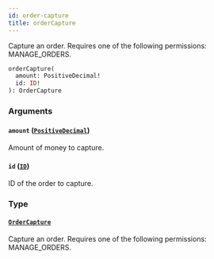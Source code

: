 ```yaml
---
id: order-capture
title: orderCapture
---
```


Capture an order. Requires one of the following permissions: MANAGE_ORDERS.

```graphql
orderCapture(
  amount: PositiveDecimal!
  id: ID!
): OrderCapture
```

### Arguments

#### `amount` ([`PositiveDecimal`](../../../developer/api-reference/scalars/positive-decimal))

Amount of money to capture.

#### `id` ([`ID`](../../../developer/api-reference/scalars/id))

ID of the order to capture.

### Type

#### [`OrderCapture`](../../../developer/api-reference/objects/order-capture)

Capture an order. Requires one of the following permissions: MANAGE_ORDERS.
